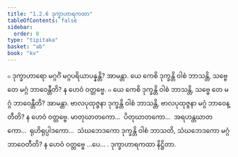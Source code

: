 ```yaml
---
title: "1.2.6 ဒုက္ခာဟာရကထာ"
tableOfContents: false
sidebar:
  order: 8
type: "tipitaka"
basket: "ab"
book: "kv"
---
```



<DynamicBreadcrumb />

<Division number="334" book="kv">

<Paragraph number="984" book="kv">
๐ ဒုက္ခာဟာရော မဂ္ဂင်္ဂံ မဂ္ဂပရိယာပန္နန္တိ? အာမန္တာ. ယေ ကေစိ ဒုက္ခန္တိ ဝါစံ ဘာသန္တိ, သဗ္ဗေ တေ မဂ္ဂံ ဘာဝေန္တီတိ? န ဟေဝံ ဝတ္တဗ္ဗေ.
</Paragraph>

<Paragraph number="985" book="kv">
๐ ယေ ကေစိ ဒုက္ခန္တိ ဝါစံ ဘာသန္တိ, သဗ္ဗေ တေ မဂ္ဂံ ဘာဝေန္တီတိ? အာမန္တာ. ဗာလပုထုဇ္ဇနာ ဒုက္ခန္တိ ဝါစံ ဘာသန္တိ, ဗာလပုထုဇ္ဇနာ မဂ္ဂံ ဘာဝေန္တီတိ? န ဟေဝံ ဝတ္တဗ္ဗေ. မာတုဃာတကော…  ပိတုဃာတကော…  အရဟန္တဃာတကော…  ရုဟိရုပ္ပါဒကော…  သံဃဘေဒကော ဒုက္ခန္တိ ဝါစံ ဘာသတိ, သံဃဘေဒကော မဂ္ဂံ ဘာဝေတီတိ? န ဟေဝံ ဝတ္တဗ္ဗေ …ပေ… .

</Paragraph>
</Division>

<Paragraph number="986" type="center" book="kv">
ဒုက္ခာဟာရကထာ နိဋ္ဌိတာ.
</Paragraph>